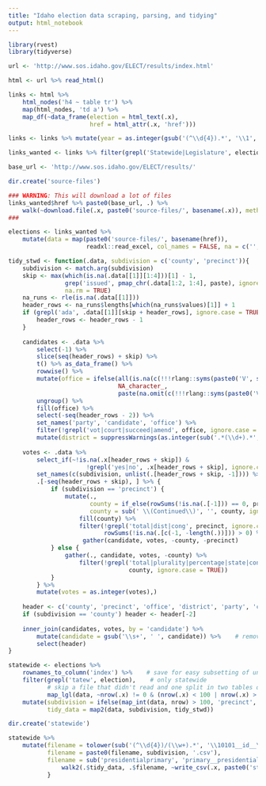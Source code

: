```yaml
---
title: "Idaho election data scraping, parsing, and tidying"
output: html_notebook
---
```


```r
library(rvest)
library(tidyverse)

url <- 'http://www.sos.idaho.gov/ELECT/results/index.html'

html <- url %>% read_html()
```

```r
links <- html %>% 
    html_nodes('h4 ~ table tr') %>% 
    map(html_nodes, 'td a') %>% 
    map_df(~data_frame(election = html_text(.x), 
                       href = html_attr(.x, 'href')))

links <- links %>% mutate(year = as.integer(gsub('(^\\d{4}).*', '\\1', href)))

links_wanted <- links %>% filter(grepl('Statewide|Legislature', election))
```


```r
base_url <- 'http://www.sos.idaho.gov/ELECT/results/'

dir.create('source-files')

### WARNING: This will download a lot of files
links_wanted$href %>% paste0(base_url, .) %>% 
    walk(~download.file(.x, paste0('source-files/', basename(.x)), method = 'curl'))
###
```


```r
elections <- links_wanted %>% 
    mutate(data = map(paste0('source-files/', basename(href)), 
                      readxl::read_excel, col_names = FALSE, na = c('', '-')))
```

```r
tidy_stwd <- function(.data, subdivision = c('county', 'precinct')){
    subdivision <- match.arg(subdivision)
    skip <- max(which(is.na(.data[[1]][1:4]))[1] - 1,
                grep('issued', pmap_chr(.data[1:2, 1:4], paste), ignore.case = TRUE),
                na.rm = TRUE)
    na_runs <- rle(is.na(.data[[1]]))
    header_rows <- na_runs$lengths[which(na_runs$values)[1]] + 1
    if (grepl('ada', .data[[1]][skip + header_rows], ignore.case = TRUE)) {
        header_rows <- header_rows - 1
    }
    
    candidates <- .data %>% 
        select(-1) %>% 
        slice(seq(header_rows) + skip) %>% 
        t() %>% as_data_frame() %>%
        rowwise() %>%
        mutate(office = ifelse(all(is.na(c(!!!rlang::syms(paste0('V', seq(header_rows - 2)))))), 
                               NA_character_,
                               paste(na.omit(c(!!!rlang::syms(paste0('V', seq(header_rows - 2))))), collapse = ' '))) %>% 
        ungroup() %>% 
        fill(office) %>% 
        select(-seq(header_rows - 2)) %>% 
        set_names('party', 'candidate', 'office') %>% 
        filter(!grepl('vot|court|succeed|amend', office, ignore.case = TRUE)) %>% 
        mutate(district = suppressWarnings(as.integer(sub('.*(\\d+).*', '\\1', office))))
    
    votes <- .data %>% 
        select_if(~!is.na(.x[header_rows + skip]) & 
                      !grepl('yes|no', .x[header_rows + skip], ignore.case = TRUE)) %>%
        set_names(c(subdivision, unlist(.[header_rows + skip, -1]))) %>% 
        .[-seq(header_rows + skip), ] %>% {
            if (subdivision == 'precinct') {
                mutate(., 
                       county = if_else(rowSums(!is.na(.[-1])) == 0, precinct, NA_character_),
                       county = sub(' \\(Continued\\)', '', county, ignore.case = TRUE)) %>% 
                    fill(county) %>% 
                    filter(!grepl('total|dist|cong', precinct, ignore.case = TRUE),
                           rowSums(!is.na(.[c(-1, -length(.))])) > 0) %>% 
                     gather(candidate, votes, -county, -precinct)
            } else {
                gather(., candidate, votes, -county) %>% 
                    filter(!grepl('total|plurality|percentage|state|cong|county|part', 
                                  county, ignore.case = TRUE))
            }
        } %>% 
        mutate(votes = as.integer(votes),)
    
    header <- c('county', 'precinct', 'office', 'district', 'party', 'candidate', 'votes')
    if (subdivision == 'county') header <- header[-2]
    
    inner_join(candidates, votes, by = 'candidate') %>% 
        mutate(candidate = gsub('\\s+', ' ', candidate)) %>%    # remove newlines
        select(header)
}

statewide <- elections %>% 
    rownames_to_column('index') %>%    # save for easy subsetting of unfinished work
    filter(grepl('tatew', election),    # only statewide
           # skip a file that didn't read and one split in two tables on one worksheet
           map_lgl(data, ~nrow(.x) != 0 & (nrow(.x) < 100 | nrow(.x) > 500))) %>%
    mutate(subdivision = ifelse(map_int(data, nrow) > 100, 'precinct', 'county'), 
           tidy_data = map2(data, subdivision, tidy_stwd))
```


```r
dir.create('statewide')

statewide %>% 
    mutate(filename = tolower(sub('(^\\d{4})/(\\w+).*', '\\10101__id__\\2__', href)), 
           filename = paste0(filename, subdivision, '.csv'),
           filename = sub('presidentialprimary', 'primary__presidential', filename)) %>% {
               walk2(.$tidy_data, .$filename, ~write_csv(.x, paste0('statewide/', .y)))
           }
```



